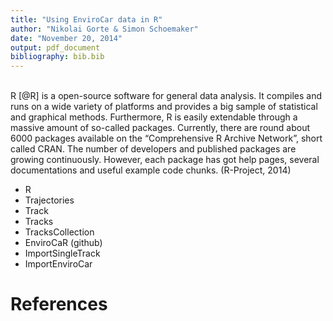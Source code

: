 ```yaml
---
title: "Using EnviroCar data in R"
author: "Nikolai Gorte & Simon Schoemaker"
date: "November 20, 2014"
output: pdf_document
bibliography: bib.bib
---
```

<br>
R [@R] is a open-source software for general data analysis. It compiles and runs on a wide variety of platforms and provides a big sample of statistical and graphical methods. Furthermore, R is easily extendable through a massive amount of so-called packages. Currently, there are round about 6000 packages available on the "Comprehensive R Archive Network", short called CRAN. The number of developers and published packages are growing continuously. However, each package has got help pages, several documentations and useful example code chunks. (R-Project, 2014) 

- R
- Trajectories
 - Track
 - Tracks
 - TracksCollection
- EnviroCaR (github)
 - ImportSingleTrack
 - ImportEnviroCar


# References

